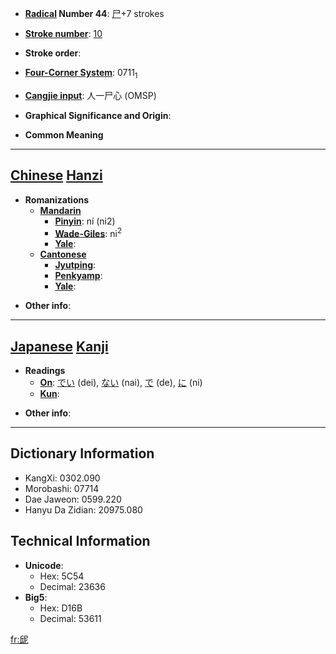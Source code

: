 * '''[[Wiktionary:Chinese radical index| Radical]] Number 44''': [[Wiktionary:Chinese radical index 尸|尸]]+7 strokes

* '''[[Wiktionary:Chinese total strokes index|Stroke number]]''': [[Wiktionary:Chinese total strokes index 10|10]]

* '''Stroke order''': 

* '''[[Wiktionary:Chinese four corner index|Four-Corner System]]''': 0711<sub>1</sub>

* '''[[Wiktionary:Chinese Cangjie index|Cangjie input]]''': 人一尸心 (OMSP)

* '''Graphical Significance and Origin''': 

* '''Common Meaning'''

----

== [[Chinese]] [[Hanzi]] ==

* '''Romanizations'''
** '''[[Mandarin]]'''
*** '''[[Pinyin]]''': ní (ni2)
*** '''[[Wade-Giles]]''': ni<sup>2</sup>
*** '''[[Yale]]''': 
** '''[[Cantonese]]'''
*** '''[[Jyutping]]''':
*** '''[[Penkyamp]]''': 
*** '''[[Yale]]''': 

* '''Other info''': 

----

== [[Japanese]] [[Kanji]] ==

* '''Readings'''
** '''[[On]]''': [[でい]] (dei), [[ない]] (nai), [[で]] (de), [[に]] (ni)
** '''[[Kun]]''': 

* '''Other info''':  

----

== Dictionary Information ==

* KangXi: 0302.090
* Morobashi: 07714
* Dae Jaweon: 0599.220
* Hanyu Da Zidian: 20975.080

== Technical Information ==

* '''Unicode''':
** Hex: 5C54
** Decimal: 23636
* '''Big5''':
** Hex: D16B
** Decimal: 53611

[[fr:屔]]